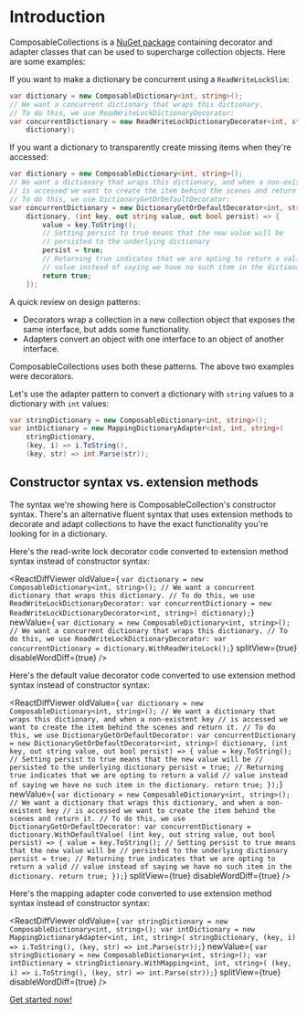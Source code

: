 
# Introduction

ComposableCollections is a [NuGet package](https://www.nuget.org/packages/ComposableCollections/) containing decorator and adapter classes that can be used to supercharge collection objects. Here are some examples:

If you want to make a dictionary be concurrent using a `ReadWriteLockSlim`:

```csharp lineNumbers=true
var dictionary = new ComposableDictionary<int, string>();
// We want a concurrent dictionary that wraps this dictionary.
// To do this, we use ReadWriteLockDictionaryDecorator:
var concurrentDictionary = new ReadWriteLockDictionaryDecorator<int, string>(
    dictionary);
```

If you want a dictionary to transparently create missing items when they're accessed:

```cs lineNumbers=true
var dictionary = new ComposableDictionary<int, string>();
// We want a dictionary that wraps this dictionary, and when a non-existent key
// is accessed we want to create the item behind the scenes and return it.
// To do this, we use DictionaryGetOrDefaultDecorator:
var concurrentDictionary = new DictionaryGetOrDefaultDecorator<int, string>(
    dictionary, (int key, out string value, out bool persist) => {
        value = key.ToString();
        // Setting persist to true means that the new value will be
        // persisted to the underlying dictionary
        persist = true;
        // Returning true indicates that we are opting to return a valid
        // value instead of saying we have no such item in the dictionary.
        return true;
    });
```

A quick review on design patterns:

- Decorators wrap a collection in a new collection object that exposes the same interface, but adds some functionality.
- Adapters convert an object with one interface to an object of another interface.

ComposableCollections uses both these patterns. The above two examples were decorators.

Let's use the adapter pattern to convert a dictionary with `string` values to a dictionary with `int` values:

```c# lineNumbers=true
var stringDictionary = new ComposableDictionary<int, string>();
var intDictionary = new MappingDictionaryAdapter<int, int, string>(
    stringDictionary,
    (key, i) => i.ToString(),
    (key, str) => int.Parse(str));
```

## Constructor syntax vs. extension methods

The syntax we're showing here is ComposableCollection's constructor syntax. There's an alternative fluent syntax that uses extension methods to decorate and adapt collections to have the exact functionality you're looking for in a dictionary.

Here's the read-write lock decorator code converted to extension method syntax instead of constructor syntax:

<ReactDiffViewer
oldValue={
`var dictionary = new ComposableDictionary<int, string>();
// We want a concurrent dictionary that wraps this dictionary.
// To do this, we use ReadWriteLockDictionaryDecorator:
var concurrentDictionary = new ReadWriteLockDictionaryDecorator<int, string>(
    dictionary);`}
newValue={
`var dictionary = new ComposableDictionary<int, string>();
// We want a concurrent dictionary that wraps this dictionary.
// To do this, we use ReadWriteLockDictionaryDecorator:
var concurrentDictionary = dictionary.WithReadWriteLock();`}
splitView={true}
disableWordDiff={true}
/>

Here's the default value decorator code converted to use extension method syntax instead of constructor syntax:

<ReactDiffViewer
oldValue={
`var dictionary = new ComposableDictionary<int, string>();
// We want a dictionary that wraps this dictionary, and when a non-existent key
// is accessed we want to create the item behind the scenes and return it.
// To do this, we use DictionaryGetOrDefaultDecorator:
var concurrentDictionary = new DictionaryGetOrDefaultDecorator<int, string>(
    dictionary, (int key, out string value, out bool persist) => {
        value = key.ToString();
        // Setting persist to true means that the new value will be
        // persisted to the underlying dictionary
        persist = true;
        // Returning true indicates that we are opting to return a valid
        // value instead of saying we have no such item in the dictionary.
        return true;
    });`}
newValue={
`var dictionary = new ComposableDictionary<int, string>();
// We want a dictionary that wraps this dictionary, and when a non-existent key
// is accessed we want to create the item behind the scenes and return it.
// To do this, we use DictionaryGetOrDefaultDecorator:
var concurrentDictionary = dictionary.WithDefaultValue(
    (int key, out string value, out bool persist) => {
        value = key.ToString();
        // Setting persist to true means that the new value will be
        // persisted to the underlying dictionary
        persist = true;
        // Returning true indicates that we are opting to return a valid
        // value instead of saying we have no such item in the dictionary.
        return true;
    });`}
splitView={true}
disableWordDiff={true}
/>

Here's the mapping adapter code converted to use extension method syntax instead of constructor syntax:

<ReactDiffViewer
oldValue={
`var stringDictionary = new ComposableDictionary<int, string>();
var intDictionary = new MappingDictionaryAdapter<int, int, string>(
    stringDictionary,
    (key, i) => i.ToString(),
    (key, str) => int.Parse(str));`}
newValue={
`var stringDictionary = new ComposableDictionary<int, string>();
var intDictionary = stringDictionary.WithMapping<int, int, string>(
    (key, i) => i.ToString(),
    (key, str) => int.Parse(str));`}
splitView={true}
disableWordDiff={true}
/>

[Get started now!](/getting-started)
